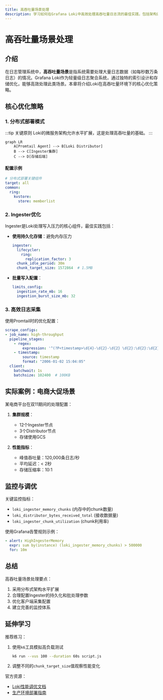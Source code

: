 ```yaml
---
title: 高吞吐量场景处理
description: 学习如何在Grafana Loki中高效处理高吞吐量日志流的最佳实践，包括架构设计、配置优化和性能调优技巧。
---
```


# 高吞吐量场景处理

## 介绍

在日志管理系统中，**高吞吐量场景**是指系统需要处理大量日志数据（如每秒数万条日志）的情况。Grafana Loki作为轻量级日志聚合系统，通过独特的索引设计和存储优化，能够高效处理此类场景。本章将介绍Loki在高吞吐量环境下的核心优化策略。

## 核心优化策略

### 1. 分布式部署模式

:::tip 关键原则
Loki的微服务架构允许水平扩展，这是处理高吞吐量的基础。
:::

```mermaid
graph LR
    A[Promtail Agent] --> B[Loki Distributor]
    B --> C[Ingester集群]
    C --> D[存储后端]
```

#### 配置示例
```yaml
# 分布式部署关键组件
target: all
common:
  ring:
    kvstore:
      store: memberlist
```

### 2. Ingester优化

Ingester是Loki处理写入压力的核心组件，最佳实践包括：

- **使用持久化存储**：避免内存压力
  ```yaml
  ingester:
    lifecycler:
      ring:
        replication_factor: 3
    chunk_idle_period: 30m
    chunk_target_size: 1572864  # 1.5MB
  ```

- **批量写入配置**：
  ```yaml
  limits_config:
    ingestion_rate_mb: 16
    ingestion_burst_size_mb: 32
  ```

### 3. 高效日志采集

使用Promtail时的优化配置：
```yaml
scrape_configs:
- job_name: high-throughput
  pipeline_stages:
    - regex:
        expression: '^(?P<timestamp>\d{4}-\d{2}-\d{2} \d{2}:\d{2}:\d{2})'
    - timestamp:
        source: timestamp
        format: "2006-01-02 15:04:05"
  client:
    batchwait: 1s
    batchsize: 102400  # 100KB
```

## 实际案例：电商大促场景

某电商平台在双11期间的处理配置：

1. **集群规模**：
   - 12个Ingester节点
   - 3个Distributor节点
   - 存储使用GCS

2. **性能指标**：
   - 峰值吞吐量：120,000条日志/秒
   - 平均延迟：< 2秒
   - 存储压缩率：10:1

## 监控与调优

关键监控指标：
- `loki_ingester_memory_chunks` (内存中的chunk数量)
- `loki_distributor_bytes_received_total` (接收数据量)
- `loki_ingester_chunk_utilization` (chunk利用率)

使用Grafana告警规则示例：
```yaml
- alert: HighIngesterMemory
  expr: sum by(instance) (loki_ingester_memory_chunks) > 500000
  for: 10m
```

## 总结

高吞吐量场景处理要点：
1. 采用分布式架构水平扩展
2. 合理配置Ingester的持久化和批处理参数
3. 优化客户端采集配置
4. 建立完善的监控体系

## 延伸学习

推荐练习：
1. 使用`k6`工具模拟高负载测试
   ```bash
   k6 run --vus 100 --duration 60s script.js
   ```
2. 调整不同的`chunk_target_size`值观察性能变化

官方资源：
- [Loki性能调优文档](https://grafana.com/docs/loki/latest/operations/optimization/)
- [生产环境部署指南](https://grafana.com/docs/loki/latest/installation/production/)